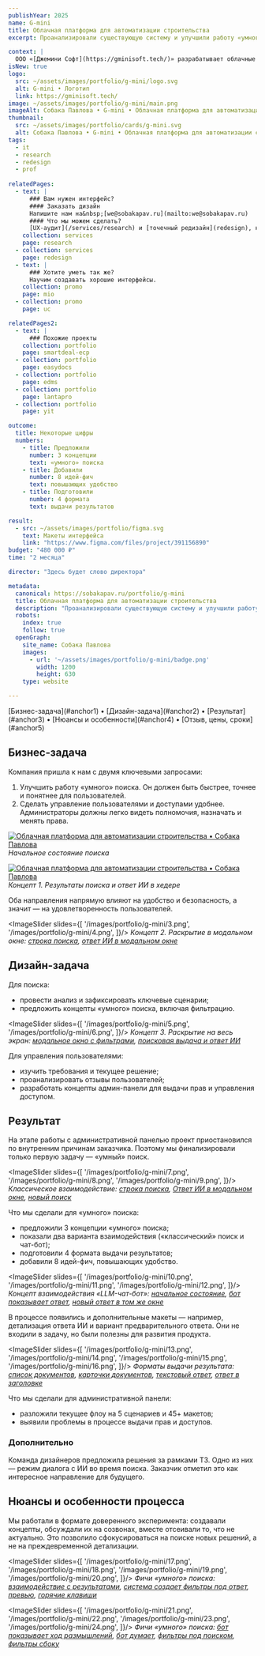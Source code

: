 ```yaml
---
publishYear: 2025
name: G-mini
title: Облачная платформа для автоматизации строительства
excerpt: Проанализировали существующую систему и улучшили работу «умного» поиска

context: |
  ООО «[Джемини Софт](https://gminisoft.tech/)» разрабатывает облачные решения для автоматизации строительства. Их платформа помогает заказчикам и подрядчикам работать в одной среде: согласовывать документы, вносить изменения в чертежи и сопроводительные материалы, отслеживать прогресс задач.
isNew: true
logo:
  src: ~/assets/images/portfolio/g-mini/logo.svg
  alt: G-mini • Логотип
  link: https://gminisoft.tech/
image: ~/assets/images/portfolio/g-mini/main.png
imageAlt: Собака Павлова • G-mini • Облачная платформа для автоматизации строительства
thumbnail:
  src: ~/assets/images/portfolio/cards/g-mini.svg
  alt: Собака Павлова • G-mini • Облачная платформа для автоматизации строительства
tags:
  - it
  - research
  - redesign
  - prof
  
relatedPages:
  - text: |
      ### Вам нужен интерфейс?
      #### Заказать дизайн
      Напишите нам на&nbsp;[we@sobakapav.ru](mailto:we@sobakapav.ru) 
      #### Что мы можем сделать?
      [UX-аудит](/services/research) и [точечный редизайн](redesign), как в этом кейсе, и [многое другое](/services). 
    collection: services
    page: research
  - collection: services
    page: redesign
  - text: |
      ### Хотите уметь так же?
      Научим создавать хорошие интерфейсы.
    collection: promo
    page: mio
  - collection: promo
    page: uc

relatedPages2:
  - text: |
      ### Похожие проекты
    collection: portfolio
    page: smartdeal-ecp
  - collection: portfolio
    page: easydocs
  - collection: portfolio
    page: edms
  - collection: portfolio
    page: lantapro
  - collection: portfolio
    page: yit

outcome:
  title: Некоторые цифры
  numbers:
    - title: Предложили
      number: 3 концепции
      text: «умного» поиска
    - title: Добавили
      number: 8 идей-фич
      text: повышающих удобство
    - title: Подготовили
      number: 4 формата
      text: выдачи результатов

result:
  - src: ~/assets/images/portfolio/figma.svg
    text: Макеты интерфейса
    link: "https://www.figma.com/files/project/391156890"
budget: "480 000 ₽"
time: "2 месяца"

director: "Здесь будет слово директора"

metadata:
  canonical: https://sobakapav.ru/portfolio/g-mini
  title: Облачная платформа для автоматизации строительства
  description: "Проанализировали существующую систему и улучшили работу «умного» поиска"
  robots:
    index: true
    follow: true
  openGraph:
    site_name: Собака Павлова
    images:
      - url: '~/assets/images/portfolio/g-mini/badge.png'
        width: 1200
        height: 630
    type: website

---
```


<TOC>
[Бизнес-задача](#anchor1) • [Дизайн-задача](#anchor2) • [Результат](#anchor3) • [Нюансы и особенности](#anchor4) • [Отзыв, цены, сроки](#anchor5)
</TOC>

## <a name="anchor1" />Бизнес-задача
Компания пришла к нам с двумя ключевыми запросами:
1. Улучшить работу «умного» поиска. Он должен быть быстрее, точнее и понятнее для пользователей.
2. Сделать управление пользователями и доступами удобнее. Администраторы должны легко видеть полномочия, назначать и менять права.

<a href="/images/portfolio/g-mini/1.png" target="_blank">![Облачная платформа для автоматизации строительства • Собака Павлова](~/assets/images/portfolio/g-mini/1.png)</a>
<em>Начальное состояние поиска</em>

<a href="/images/portfolio/g-mini/2.png" target="_blank">![Облачная платформа для автоматизации строительства • Собака Павлова](~/assets/images/portfolio/g-mini/2.png)</a>
<em>Концепт 1. Результаты поиска и ответ ИИ в хедере</em>

Оба направления напрямую влияют на удобство и безопасность, а значит — на удовлетворенность пользователей.

<ImageSlider slides={[
  '/images/portfolio/g-mini/3.png',
  '/images/portfolio/g-mini/4.png',
]}/>
<em>Концепт 2. Раскрытие в модальном окне: <a href="/images/portfolio/g-mini/3.png" target="_blank">строка поиска</a>, <a href="/images/portfolio/g-mini/4.png" target="_blank">ответ ИИ в модальном окне</a></em>

## <a name="anchor2" />Дизайн-задача

Для поиска:
- провести анализ и зафиксировать ключевые сценарии;
- предложить концепты «умного» поиска, включая фильтрацию.

<ImageSlider slides={[
  '/images/portfolio/g-mini/5.png',
  '/images/portfolio/g-mini/6.png',
]}/>
<em>Концепт 3. Раскрытие на весь экран: <a href="/images/portfolio/g-mini/5.png" target="_blank">модальное окно с фильтрами</a>, <a href="/images/portfolio/g-mini/6.png" target="_blank">поисковая выдача и ответ ИИ</a></em>

Для управления пользователями:
- изучить требования и текущее решение;
- проанализировать отзывы пользователей;
- разработать концепты админ-панели для выдачи прав и управления доступом.

## <a name="anchor3" />Результат
На этапе работы с административной панелью проект приостановился по внутренним причинам заказчика. Поэтому мы финализировали только первую задачу — «умный» поиск.

<ImageSlider slides={[
  '/images/portfolio/g-mini/7.png',
  '/images/portfolio/g-mini/8.png',
  '/images/portfolio/g-mini/9.png',
]}/>
<em>Классическое взаимодействие: <a href="/images/portfolio/g-mini/7.png" target="_blank">строка поиска</a>, <a href="/images/portfolio/g-mini/8.png" target="_blank">Ответ ИИ в модальном окне</a>, <a href="/images/portfolio/g-mini/9.png" target="_blank">новый поиск</a></em>

Что мы сделали для «умного» поиска:
- предложили 3 концепции «умного» поиска;
- показали два варианта взаимодействия («классический» поиск и чат-бот);
- подготовили 4 формата выдачи результатов;
- добавили 8 идей-фич, повышающих удобство.

<ImageSlider slides={[
  '/images/portfolio/g-mini/10.png',
  '/images/portfolio/g-mini/11.png',
  '/images/portfolio/g-mini/12.png',
]}/>
<em>Концепт взаимодействия «LLM-чат-бот»: <a href="/images/portfolio/g-mini/10.png" target="_blank">начальное состояние</a>, <a href="/images/portfolio/g-mini/11.png" target="_blank">бот показывает ответ</a>, <a href="/images/portfolio/g-mini/12.png" target="_blank">новый ответ в том же окне</a></em>

В процессе появились и дополнительные макеты — например, детализация ответа ИИ и вариант предварительного ответа. Они не входили в задачу, но были полезны для развития продукта.

<ImageSlider slides={[
  '/images/portfolio/g-mini/13.png',
  '/images/portfolio/g-mini/14.png',
  '/images/portfolio/g-mini/15.png',
  '/images/portfolio/g-mini/16.png',
]}/>
<em>Форматы выдачи результата: <a href="/images/portfolio/g-mini/13.png" target="_blank">список документов</a>, <a href="/images/portfolio/g-mini/14.png" target="_blank">карточки документов</a>, <a href="/images/portfolio/g-mini/15.png" target="_blank">текстовый ответ</a>, <a href="/images/portfolio/g-mini/16.png" target="_blank">ответ в заголовке</a></em>

Что мы сделали для административной панели:
- разложили текущее флоу на 5 сценариев и 45+ макетов;
- выявили проблемы в процессе выдачи прав и доступов.

### Дополнительно

Команда дизайнеров предложила решения за рамками ТЗ. Одно из них — режим диалога с ИИ во время поиска. Заказчик отметил это как интересное направление для будущего.

## <a name="anchor4" /> Нюансы и особенности процесса

Мы работали в формате доверенного эксперимента: создавали концепты, обсуждали их на созвонах, вместе отсеивали то, что не актуально. 
Это позволило сфокусироваться на поиске новых решений, а не на преждевременной детализации.

<ImageSlider slides={[
  '/images/portfolio/g-mini/17.png',
  '/images/portfolio/g-mini/18.png',
  '/images/portfolio/g-mini/19.png',
  '/images/portfolio/g-mini/20.png',
]}/>
<em>Фичи «умного» поиска: <a href="/images/portfolio/g-mini/17.png" target="_blank">взаимодействие с результатами</a>, <a href="/images/portfolio/g-mini/18.png" target="_blank">система создает фильтры под ответ</a>, <a href="/images/portfolio/g-mini/19.png" target="_blank">превью</a>, <a href="/images/portfolio/g-mini/20.png" target="_blank">горячие клавиши</a></em>

<ImageSlider slides={[
  '/images/portfolio/g-mini/21.png',
  '/images/portfolio/g-mini/22.png',
  '/images/portfolio/g-mini/23.png',
  '/images/portfolio/g-mini/24.png',
]}/>
<em>Фичи «умного» поиска: <a href="/images/portfolio/g-mini/12.png" target="_blank">бот показывает ход размышлений</a>, <a href="/images/portfolio/g-mini/22.png" target="_blank">бот думает</a>, <a href="/images/portfolio/g-mini/23.png" target="_blank">фильтры под поиском</a>, <a href="/images/portfolio/g-mini/24.png" target="_blank">фильтры сбоку</a></em>

## <a name="anchor5" />


